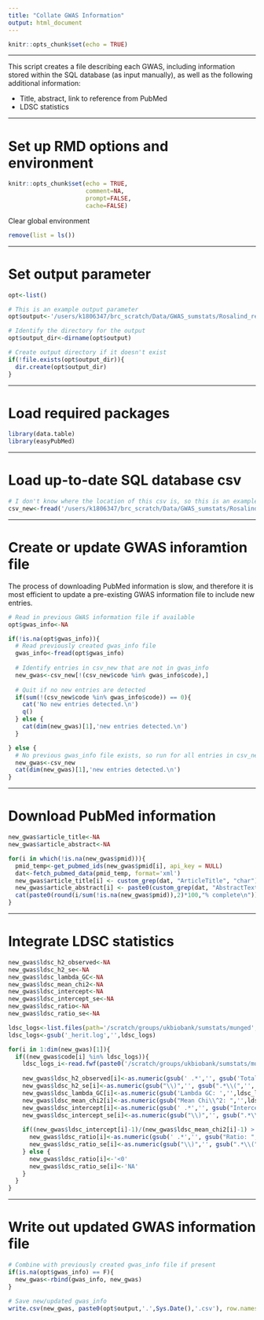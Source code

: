 ```yaml
---
title: "Collate GWAS Information"
output: html_document
---
```


```r
knitr::opts_chunk$set(echo = TRUE)
```

***

This script creates a file describing each GWAS, including information stored within the SQL database (as input manually), as well as the following additional information:

- Title, abstract, link to reference from PubMed
- LDSC statistics

***

# Set up RMD options and environment

```r
knitr::opts_chunk$set(echo = TRUE,
                      comment=NA,
                      prompt=FALSE,
                      cache=FALSE)
```

Clear global environment
```r
remove(list = ls())
```

***

# Set output parameter

```r
opt<-list()

# This is an example output parameter
opt$output<-'/users/k1806347/brc_scratch/Data/GWAS_sumstats/Rosalind_repository/example'

# Identify the directory for the output
opt$output_dir<-dirname(opt$output)

# Create output directory if it doesn't exist
if(!file.exists(opt$output_dir)){
  dir.create(opt$output_dir)
}
```

***

# Load required packages

```r

library(data.table)
library(easyPubMed)

```

***

# Load up-to-date SQL database csv

```r
# I don't know where the location of this csv is, so this is an example
csv_new<-fread('/users/k1806347/brc_scratch/Data/GWAS_sumstats/Rosalind_repository/download_csv_test.csv')

```

***

# Create or update GWAS inforamtion file

The process of downloading PubMed information is slow, and therefore it is most efficient to update a pre-existing GWAS information file to include new entries.

```r
# Read in previous GWAS information file if available
opt$gwas_info<-NA

if(!is.na(opt$gwas_info)){
  # Read previously created gwas_info file
  gwas_info<-fread(opt$gwas_info)
  
  # Identify entries in csv_new that are not in gwas_info
  new_gwas<-csv_new[!(csv_new$code %in% gwas_info$code),]
  
  # Quit if no new entries are detected
  if(sum(!(csv_new$code %in% gwas_info$code)) == 0){
    cat('No new entries detected.\n')
    q()
  } else {
    cat(dim(new_gwas)[1],'new entries detected.\n')
  }

} else {
  # No previous gwas_info file exists, so run for all entries in csv_new
  new_gwas<-csv_new
  cat(dim(new_gwas)[1],'new entries detected.\n')
}

```

***

# Download PubMed information

```r

new_gwas$article_title<-NA
new_gwas$article_abstract<-NA

for(i in which(!is.na(new_gwas$pmid))){
  pmid_temp<-get_pubmed_ids(new_gwas$pmid[i], api_key = NULL)
  dat<-fetch_pubmed_data(pmid_temp, format='xml')
  new_gwas$article_title[i] <- custom_grep(dat, "ArticleTitle", "char")
  new_gwas$article_abstract[i] <- paste0(custom_grep(dat, "AbstractText", "char"), collapse=' ')
  cat(paste0(round(i/sum(!is.na(new_gwas$pmid)),2)*100,"% complete\n"))
}

```

***

# Integrate LDSC statistics

```r

new_gwas$ldsc_h2_observed<-NA
new_gwas$ldsc_h2_se<-NA
new_gwas$ldsc_lambda_GC<-NA
new_gwas$ldsc_mean_chi2<-NA
new_gwas$ldsc_intercept<-NA
new_gwas$ldsc_intercept_se<-NA
new_gwas$ldsc_ratio<-NA
new_gwas$ldsc_ratio_se<-NA

ldsc_logs<-list.files(path='/scratch/groups/ukbiobank/sumstats/munged', pattern='_herit.log')
ldsc_logs<-gsub('_herit.log','',ldsc_logs)

for(i in 1:dim(new_gwas)[1]){
  if((new_gwas$code[i] %in% ldsc_logs)){
    ldsc_logs_i<-read.fwf(paste0('/scratch/groups/ukbiobank/sumstats/munged/',new_gwas$code[i],'_herit.log'),widths = 1000000)
        
    new_gwas$ldsc_h2_observed[i]<-as.numeric(gsub(' .*','', gsub('Total Observed scale h2: ','',ldsc_logs_i[grepl('Total Observed scale h2: ', ldsc_logs_i$V1),])))
    new_gwas$ldsc_h2_se[i]<-as.numeric(gsub("\\)",'', gsub(".*\\(",'', gsub('Total Observed scale h2: ','',ldsc_logs_i[grepl('Total Observed scale h2: ', ldsc_logs_i$V1),]))))
    new_gwas$ldsc_lambda_GC[i]<-as.numeric(gsub('Lambda GC: ','',ldsc_logs_i[grepl('Lambda GC: ', ldsc_logs_i$V1),]))
    new_gwas$ldsc_mean_chi2[i]<-as.numeric(gsub("Mean Chi\\^2: ",'',ldsc_logs_i[grepl("Mean Chi", ldsc_logs_i$V1),]))
    new_gwas$ldsc_intercept[i]<-as.numeric(gsub(' .*','', gsub("Intercept: ",'',ldsc_logs_i[grepl("Intercept: ", ldsc_logs_i$V1),])))
    new_gwas$ldsc_intercept_se[i]<-as.numeric(gsub("\\)",'', gsub(".*\\(",'', gsub("Intercept: ",'',ldsc_logs_i[grepl("Intercept: ", ldsc_logs_i$V1),]))))
    
    if((new_gwas$ldsc_intercept[i]-1)/(new_gwas$ldsc_mean_chi2[i]-1) > 0){
      new_gwas$ldsc_ratio[i]<-as.numeric(gsub(' .*','', gsub("Ratio: ",'',ldsc_logs_i[grepl("Ratio: ", ldsc_logs_i$V1),])))
      new_gwas$ldsc_ratio_se[i]<-as.numeric(gsub("\\)",'', gsub(".*\\(",'', gsub("Ratio: ",'',ldsc_logs_i[grepl("Ratio: ", ldsc_logs_i$V1),]))))
    } else {
      new_gwas$ldsc_ratio[i]<-'<0'
      new_gwas$ldsc_ratio_se[i]<-'NA'
    }
  }
}

```

***

# Write out updated GWAS information file

```r

# Combine with previously created gwas_info file if present
if(is.na(opt$gwas_info) == F){
  new_gwas<-rbind(gwas_info, new_gwas)
}

# Save new/updated gwas_info
write.csv(new_gwas, paste0(opt$output,'.',Sys.Date(),'.csv'), row.names=F, quote=T)

```


